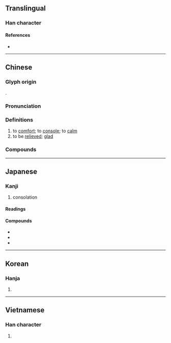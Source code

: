 {{character info/new}}
==Translingual==

===Han character===
{{Han char|rn=61|rad=心|as=11|sn=15|four=74330|canj=SIP,XSIP|ids=⿱尉心}}

====References====
* {{Han ref|kx=0400.030|dkj=11135|dj=0739.230|hdz=42343.150|uh=6170|ud=24944|bh=BCA2|bd=48290}}

----

==Chinese==
{{zh-forms}}

===Glyph origin===
{{Han etym}}
{{Han compound|尉|心|ls=psc|c1=p|c2=s}}.

===Pronunciation===
{{zh-pron
|m=wèi
|c=wai3
|h=pfs=vi
|mn=qz,tw,xm:ùi/zz:ùiⁿ
|mn-t=uê3
|mc=y
|oc=y
|cat=v,a
}}

===Definitions===
{{zh-hanzi}}

# to [[comfort]]; to [[console]]; to [[calm]]
# to be [[relieved]]; [[glad]]

===Compounds===
{{zh-der|存慰|慰留|慰勞|慰情勝無|慰安婦|慰問金|慰唁|慰勉|勸慰|弔慰|快慰|宣慰|慰藉|告慰|安慰|大慰|寬慰|慰問|慰安|撫慰|欣慰|自慰|聊以自慰|解慰}}

----

==Japanese==

===Kanji===
{{ja-kanji|grade=c|rs=心11}}

# consolation

====Readings====
{{ja-readings
|goon=い<ゐ
|kanon=い<ゐ
|kun=なぐさ, なぐさ-む, なぐさ-み, なぐさ-める, なぐさめ, なぐさ-め
}}

====Compounds====
* {{ja-r|慰霊碑|いれいひ}}
* {{ja-r|慰労|いろう}}
* {{ja-r|自慰|じい}}

----

==Korean==

===Hanja===
{{ko-hanja|hangeul=위|eumhun=[[위로할]] [[위]] (''wirohal, wi'')|rv=wi|mr=wi|y=wi}}

# {{defn|lang=ko|sort=心11}}

----

==Vietnamese==

===Han character===
{{vi-hantu|[[ủy]], [[uý]], [[ủi]]|rs=心11}}

# {{defn|lang=vi|sort=心11}}